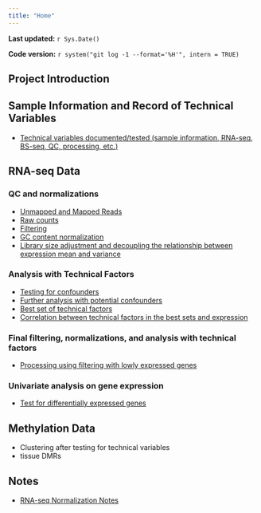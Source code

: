 ```yaml
---
title: "Home"
---
```


**Last updated:** `r Sys.Date()`

**Code version:** `r system("git log -1 --format='%H'", intern = TRUE)`

## Project Introduction

## Sample Information and Record of Technical Variables

*  [Technical variables documented/tested (sample information, RNA-seq, BS-seq, QC, processing, etc.)](../docs/List_technical_variables.docx)

## RNA-seq Data

### QC and normalizations

*  [Unmapped and Mapped Reads](../analysis/Plots_unmapped_mapped_RNAseq_reads.html)
*  [Raw counts](../analysis/Normalization_plots.html)
*  [Filtering](../analysis/Filtering_analysis.html)
*  [GC content normalization](../analysis/GC_content_normalization_CHT.html)
*  [Library size adjustment and decoupling the relationship between expression mean and variance](../analysis/TMM_voom_on_GC_normalized_data.html)

### Analysis with Technical Factors

*  [Testing for confounders](../analysis/Tech_factor_analysis1_gene_exp.html)
*  [Further analysis with potential confounders](../analysis/Analysis_of_confounders2_gene_exp.html)
*  [Best set of technical factors](../analysis/GLMnet_gene_exp.html)
*  [Correlation between technical factors in the best sets and expression](../analysis/Follow_up_best_set_tech_factors.html)

### Final filtering, normalizations, and analysis with technical factors

*  [Processing using filtering with lowly expressed genes](../analysis/Correlation_bet_tech_factors_in_best_set_and_expression_stringent_filtering.html)

### Univariate analysis on gene expression

* [Test for differentially expressed genes](../analysis/Test_DE_genes.html) 

## Methylation Data

*  Clustering after testing for technical variables 
*  tissue DMRs

## Notes

*  [RNA-seq Normalization Notes](../docs/Normalization_Notes.docx)





